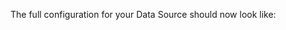 
<ConfigForAssetsRuntime />

The full configuration for your Data Source should now look like:

```python title="Python" name="full pandas runtime Data Source configuration"
```

<CautionRuntimeBatchIdentifierValues />